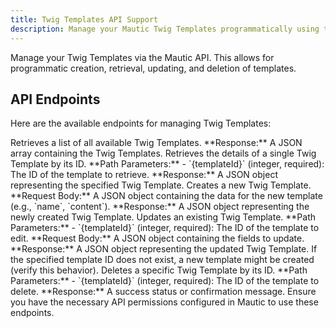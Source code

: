 ```yaml
---
title: Twig Templates API Support
description: Manage your Mautic Twig Templates programmatically using the API endpoints.
---
```


Manage your Twig Templates via the Mautic API. This allows for programmatic creation, retrieval, updating, and deletion of templates.

## API Endpoints

Here are the available endpoints for managing Twig Templates:

<Endpoint method="GET" path="/api/twigTemplates" />
Retrieves a list of all available Twig Templates.
**Response:** A JSON array containing the Twig Templates.

<Endpoint method="GET" path="/api/twigTemplates/{templateId}" />
Retrieves the details of a single Twig Template by its ID.
**Path Parameters:**
- `{templateId}` (integer, required): The ID of the template to retrieve.
**Response:** A JSON object representing the specified Twig Template.

<Endpoint method="POST" path="/api/twigTemplates/new" />
Creates a new Twig Template.
**Request Body:** A JSON object containing the data for the new template (e.g., `name`, `content`).
**Response:** A JSON object representing the newly created Twig Template.

<Endpoint method="PATCH" path="/api/twigTemplates/{templateId}/edit" />
Updates an existing Twig Template.
**Path Parameters:**
- `{templateId}` (integer, required): The ID of the template to edit.
**Request Body:** A JSON object containing the fields to update.
**Response:** A JSON object representing the updated Twig Template.
<Note>If the specified template ID does not exist, a new template might be created (verify this behavior).</Note>

<Endpoint method="DELETE" path="/api/twigTemplates/{templateId}/delete" />
Deletes a specific Twig Template by its ID.
**Path Parameters:**
- `{templateId}` (integer, required): The ID of the template to delete.
**Response:** A success status or confirmation message.

<Note>
  Ensure you have the necessary API permissions configured in Mautic to use these endpoints.
</Note>
